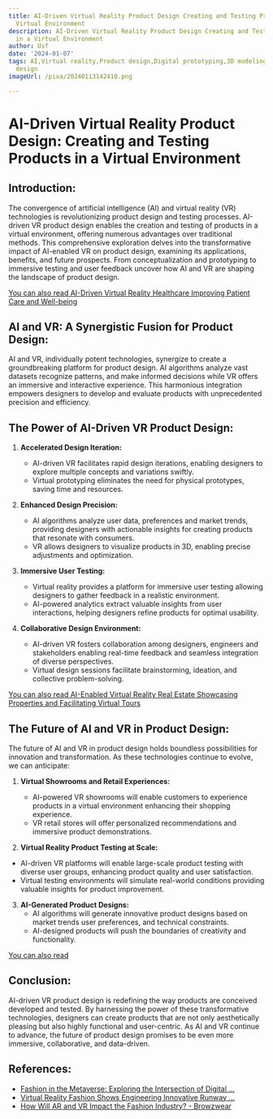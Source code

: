 ```yaml
---
title: AI-Driven Virtual Reality Product Design Creating and Testing Products in a
  Virtual Environment
description: AI-Driven Virtual Reality Product Design Creating and Testing Products
  in a Virtual Environment
author: Usf
date: '2024-01-07'
tags: AI,Virtual reality,Product design,Digital prototyping,3D modeling,Immersive
  design
imageUrl: /pixa/20240113142410.png

---
```

# AI-Driven Virtual Reality Product  Design: Creating and Testing Products in a Virtual Environment

## Introduction:

The convergence of artificial intelligence (AI) and virtual reality (VR)  technologies is  revolutionizing product design and testing  processes. AI-driven VR product design enables the creation  and testing of products in a virtual environment, offering numerous advantages  over traditional methods. This comprehensive  exploration delves into the transformative  impact of AI-enabled VR on product design, examining its  applications, benefits, and future prospects. From conceptualization and prototyping to immersive  testing  and user feedback uncover how  AI and VR are shaping the landscape of product design.

[You can also read AI-Driven Virtual Reality Healthcare Improving Patient Care and Well-being](AI-Driven%20Virtual%20Reality%20Healthcare%20Improving%20Patient%20Care%20and%20Well-being)


## AI and VR: A Synergistic Fusion for Product Design:

AI and VR, individually potent  technologies, synergize to create a groundbreaking platform  for product design. AI algorithms analyze vast  datasets recognize  patterns, and make informed decisions while  VR offers an immersive and interactive  experience. This harmonious integration empowers designers to develop and evaluate products with unprecedented precision and efficiency.

## The Power  of AI-Driven VR Product Design:

1. **Accelerated Design Iteration:**
   - AI-driven VR facilitates rapid design iterations, enabling designers to explore multiple concepts and variations swiftly.
   - Virtual prototyping eliminates  the need for physical prototypes, saving time and resources.

2. **Enhanced  Design Precision:**
    - AI algorithms analyze  user data, preferences and market trends, providing designers with actionable  insights  for creating products that resonate with consumers.
    - VR allows designers to visualize products in 3D, enabling precise adjustments and optimization.

3. **Immersive User  Testing:**
   - Virtual reality provides a platform  for immersive user testing allowing designers to gather feedback in a realistic environment.
   - AI-powered analytics extract valuable insights from user interactions, helping  designers refine products for optimal usability.

4. **Collaborative Design Environment:**
   - AI-driven VR fosters collaboration among designers, engineers and  stakeholders enabling real-time feedback and seamless integration of diverse perspectives.
   - Virtual design sessions facilitate  brainstorming, ideation, and  collective  problem-solving.

[You can also read  AI-Enabled Virtual Reality Real Estate Showcasing Properties and Facilitating Virtual Tours](AI-Enabled%20Virtual%20Reality%20Real%20Estate%20Showcasing%20Properties%20and%20Facilitating%20Virtual%20Tours)


## The Future of AI and VR in Product Design:

The future of AI and VR in product design holds boundless possibilities for innovation and transformation. As these technologies continue to evolve, we can anticipate:

1. **Virtual Showrooms and Retail Experiences:**
   - AI-powered VR showrooms will enable  customers  to experience products in a virtual environment enhancing their shopping experience.
   - VR  retail stores will offer  personalized recommendations and immersive product demonstrations.

2.  **Virtual Reality Product Testing at Scale:**
   - AI-driven VR platforms will enable large-scale  product testing  with diverse user groups,  enhancing product quality and user satisfaction.
   -  Virtual testing environments will simulate real-world conditions providing valuable insights for product improvement.

3. **AI-Generated Product Designs:**
   - AI algorithms will generate innovative product designs based on  market trends  user  preferences, and technical  constraints.
   -  AI-designed products will push  the boundaries of creativity and functionality.

[You can also  read ]()


## Conclusion:

AI-driven VR product design is redefining the way products  are conceived developed and tested. By harnessing the power of these transformative technologies, designers can create products that  are not only aesthetically pleasing  but also highly functional and user-centric. As AI and  VR continue to advance, the future of product design promises to be even  more immersive, collaborative, and data-driven.

## References:
- [Fashion in the Metaverse: Exploring the Intersection of Digital ...](https://bootcamp.uxdesign.cc/fashion-in-the-metaverse-exploring-the-intersection-of-digital-fashion-ar-and-ai-b378e0812580)
- [Virtual Reality Fashion Shows Engineering Innovative Runway ...](https://utilitiesone.com/virtual-reality-fashion-shows-engineering-innovative-runway-experiences)
- [How Will AR and VR Impact the Fashion Industry? - Browzwear](https://browzwear.com/blog/how-will-ar-and-vr-impact-the-fashion-industry)
